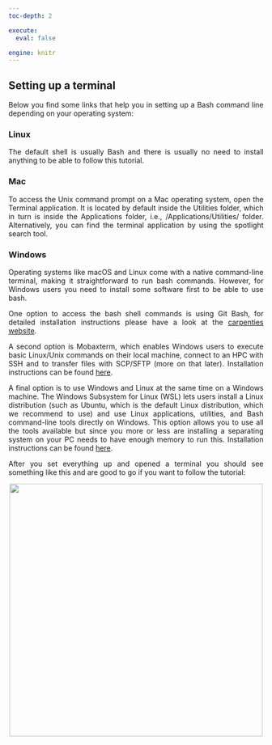 ---
toc-depth: 2

execute:
  eval: false

engine: knitr
---

<div style="text-align: justify">


## Setting up a terminal

Below you find some links that help you in setting up a Bash command line depending on your operating system:

### Linux

The default shell is usually Bash and there is usually no need to install anything to be able to follow this tutorial. 

### Mac

To access the Unix command prompt on a Mac operating system, open the Terminal application. It is located by default inside the Utilities folder, which in turn is inside the Applications folder, i.e., /Applications/Utilities/ folder. Alternatively, you can find the terminal application by using the spotlight search tool.

### Windows

Operating systems like macOS and Linux come with a native command-line terminal, making it straightforward to run bash commands. However, for Windows users you need to install some software first to be able to use bash.

One option to access the bash shell commands is using Git Bash, for detailed installation instructions please have a look at the [carpenties website](https://carpentries.github.io/workshop-template/install_instructions/#shell-windows).

A second option is Mobaxterm, which enables Windows users to execute basic Linux/Unix commands on their local machine, connect to an HPC with SSH and to transfer files with SCP/SFTP (more on that later). Installation instructions can be found [here](https://hpc.ncsu.edu/Documents/mobaxterm.php).

A final option is to use Windows and Linux at the same time on a Windows machine. The Windows Subsystem for Linux (WSL) lets users install a Linux distribution (such as Ubuntu, which is the default Linux distribution, which we recommend to use) and use Linux applications, utilities, and Bash command-line tools directly on Windows. This option allows you to use all the tools available but since you more or less are installing a separating system on your PC needs to have enough memory to run this. Installation instructions can be found [here](https://learn.microsoft.com/en-us/windows/wsl/install).


After you set everything up and opened a terminal you should see something like this and are good to go if you want to follow the tutorial:

<p align="center">
  <img width="500"  src="../../img/terminal.png">
</p>
